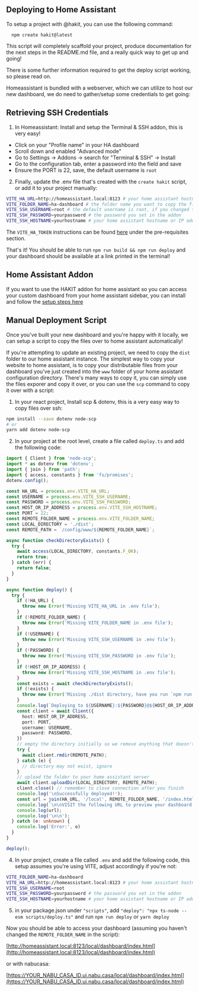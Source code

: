 
<Meta title="INTRODUCTION/Deploying" />

## Deploying to Home Assistant

To setup a project with @hakit, you can use the following command:

```
  npm create hakit@latest
```

This script will completely scaffold your project, produce documentation for the next steps in the README.md file, and a really quick way to get up and going!

There is some further information required to get the deploy script working, so please read on.

Homeassistant is bundled with a webserver, which we can utilize to host our new dashboard, we do need to gather/setup some credentials to get going:

## Retrieving SSH Credentials

1. In Homeassistant: Install and setup the Terminal & SSH addon, this is very easy!
  - Click on your "Profile name" in your HA dashboard
  - Scroll down and enabled "Advanced mode"
  - Go to Settings -> Addons -> search for "Terminal & SSH" -> Install
  - Go to the configuration tab, enter a password into the field and save
  - Ensure the PORT is 22, save, the default username is `root`
2. Finally, update the .env file that's created with the `create hakit` script, or add it to your project manually:

```bash
VITE_HA_URL=http://homeassistant.local:8123 # your home assistant hostname or IP address
VITE_FOLDER_NAME=ha-dashboard # the folder name you want to copy the files to, this should also match the base name in the vite.config.ts `base: '/local/ha-dashboard/'`
VITE_SSH_USERNAME=root # the default username is root, if you changed this, change this value
VITE_SSH_PASSWORD=yourpassword # the password you set in the addon
VITE_SSH_HOSTNAME=yourhostname # your home assistant hostname or IP address, if you get EHOSTUNREACH when connecting, try your IP address `ping homeassistant.local` to get your IP address
```

The `VITE_HA_TOKEN` instructions can be found [here](https://shannonhochkins.github.io/ha-component-kit/?path=/docs/introduction-typescriptsync--docs) under the pre-requisites section.

That's it! You should be able to run `npm run build && npm run deploy` and your dashboard should be available at a link printed in the terminal!

## Home Assistant Addon

If you want to use the HAKIT addon for home assistant so you can access your custom dashboard from your home assistant sidebar, you can install and follow the [setup steps here](https://github.com/shannonhochkins/ha-component-kit/blob/master/ADDON.md)

## Manual Deployment Script
Once you've built your new dashboard and you're happy with it locally, we can setup a script to copy the files over to home assistant automatically!

If you're attempting to update an existing project, we need to copy the `dist` folder to our home assistant instance.
The simplest way to copy your website to home assistant, is to copy your distributable files from your dashboard you've just created into the `www` folder of your home assistant configuration directory.
There's many ways to copy it, you can simply use the files exporer and copy it over, or you can use the `scp` command to copy it over with a script:

1. In your react project, Install scp & dotenv, this is a very easy way to copy files over ssh:
```bash
npm install --save dotenv node-scp
# or
yarn add dotenv node-scp
```
2. In your project at the root level, create a file called `deploy.ts` and add the following code:

```ts
import { Client } from 'node-scp';
import * as dotenv from 'dotenv';
import { join } from 'path';
import { access, constants } from 'fs/promises';
dotenv.config();

const HA_URL = process.env.VITE_HA_URL;
const USERNAME = process.env.VITE_SSH_USERNAME;
const PASSWORD = process.env.VITE_SSH_PASSWORD;
const HOST_OR_IP_ADDRESS = process.env.VITE_SSH_HOSTNAME;
const PORT = 22;
const REMOTE_FOLDER_NAME = process.env.VITE_FOLDER_NAME;
const LOCAL_DIRECTORY = './dist';
const REMOTE_PATH = `/config/www/${REMOTE_FOLDER_NAME}`;

async function checkDirectoryExists() {
  try {
    await access(LOCAL_DIRECTORY, constants.F_OK);
    return true;
  } catch (err) {
    return false;
  }
}

async function deploy() {
  try {
    if (!HA_URL) {
      throw new Error('Missing VITE_HA_URL in .env file');
    }
    if (!REMOTE_FOLDER_NAME) {
      throw new Error('Missing VITE_FOLDER_NAME in .env file');
    }
    if (!USERNAME) {
      throw new Error('Missing VITE_SSH_USERNAME in .env file');
    }
    if (!PASSWORD) {
      throw new Error('Missing VITE_SSH_PASSWORD in .env file');
    }
    if (!HOST_OR_IP_ADDRESS) {
      throw new Error('Missing VITE_SSH_HOSTNAME in .env file');
    }
    const exists = await checkDirectoryExists();
    if (!exists) {
      throw new Error('Missing ./dist directory, have you run `npm run build`?');
    }
    console.log(`Deploying to ${USERNAME}:${PASSWORD}@${HOST_OR_IP_ADDRESS}:${PORT}:${REMOTE_PATH}`)
    const client = await Client({
      host: HOST_OR_IP_ADDRESS,
      port: PORT,
      username: USERNAME,
      password: PASSWORD,
    })
    // empty the directory initially so we remove anything that doesn't need to be there
    try {
      await client.rmdir(REMOTE_PATH);
    } catch (e) {
      // directory may not exist, ignore
    }
    // upload the folder to your home assistant server
    await client.uploadDir(LOCAL_DIRECTORY, REMOTE_PATH);
    client.close() // remember to close connection after you finish
    console.log('\nSuccessfully deployed!');
    const url = join(HA_URL, '/local', REMOTE_FOLDER_NAME, '/index.html');
    console.log(`\n\nVISIT the following URL to preview your dashboard:\n`);
    console.log(url);
    console.log('\n\n');
  } catch (e: unknown) {
    console.log('Error:', e)
  }
}

deploy();
```

4. In your project, create a file called `.env` and add the following code, this setup assumes you're using VITE, adjust accordingly if you're not:

```bash
VITE_FOLDER_NAME=ha-dashboard
VITE_HA_URL=http://homeassistant.local:8123 # your home assistant hostname or IP address
VITE_SSH_USERNAME=root
VITE_SSH_PASSWORD=yourpassword # the password you set in the addon
VITE_SSH_HOSTNAME=yourhostname # your home assistant hostname or IP address, if you get EHOSTUNREACH when connecting, try your IP address `ping homeassistant.local` to get your IP address
```

5. in your package.json under `"scripts"`, add `"deploy": "npx ts-node --esm scripts/deploy.ts"` and run `npm run deploy` or `yarn deploy`

Now you should be able to access your dashboard (assuming you haven't changed the `REMOTE_FOLDER_NAME` in the script):

[http://homeassistant.local:8123/local/dashboard/index.html](http://homeassistant.local:8123/local/dashboard/index.html)

or with nabucasa:

[https://YOUR_NABU_CASA_ID.ui.nabu.casa/local/dashboard/index.html](https://YOUR_NABU_CASA_ID.ui.nabu.casa/local/dashboard/index.html)